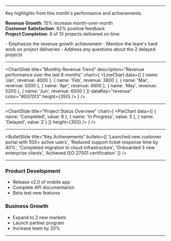 
<SlidePage>

<TitleSlide 
  title="Monthly Report" 
  subtitle="Project Updates and Metrics"
  author="Your Name"
  date="Month 2024"
/>

---

<ContentSlide title="Executive Summary" layout="center">

Key highlights from this month's performance and achievements.

**Revenue Growth**: 15% increase month-over-month  
**Customer Satisfaction**: 92% positive feedback  
**Project Completion**: 8 of 10 projects delivered on time

</ContentSlide>

<SpeakerNotes>
- Emphasize the revenue growth achievement
- Mention the team's hard work on project deliveries
- Address any questions about the 2 delayed projects
</SpeakerNotes>

---

<ChartSlide 
  title="Monthly Revenue Trend"
  description="Revenue performance over the last 6 months"
  chart={
    <LineChart
      data={[
        { name: 'Jan', revenue: 4000 },
        { name: 'Feb', revenue: 3800 },
        { name: 'Mar', revenue: 5000 },
        { name: 'Apr', revenue: 4800 },
        { name: 'May', revenue: 5200 },
        { name: 'Jun', revenue: 6000 }
      ]}
      dataKey="revenue"
      color="#0070f3"
      height={350}
    />
  }
/>

---

<ChartSlide
  title="Project Status Overview"
  chart={
    <PieChart
      data={[
        { name: 'Completed', value: 8 },
        { name: 'In Progress', value: 5 },
        { name: 'Delayed', value: 2 }
      ]}
      height={350}
    />
  }
/>

---

<BulletSlide 
  title="Key Achievements"
  bullets={[
    'Launched new customer portal with 500+ active users',
    'Reduced support ticket response time by 40%',
    'Completed migration to cloud infrastructure',
    'Onboarded 3 new enterprise clients',
    'Achieved ISO 27001 certification'
  ]}
/>

---

<ContentSlide title="Next Month's Priorities" layout="two-column">

<div>

### Product Development
- Release v2.0 of mobile app
- Complete API documentation
- Beta test new features

</div>

<div>

### Business Growth
- Expand to 2 new markets
- Launch partner program
- Increase team by 20%

</div>

</ContentSlide>

---

<TitleSlide 
  title="Questions?" 
  subtitle="Thank you for your attention"
/>

</SlidePage>